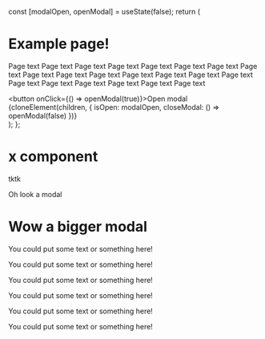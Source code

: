 
  const [modalOpen, openModal] = useState(false);
  return (
    <div>
      <h1>Example page!</h1>
      <p>
        Page text Page text Page text Page text Page text Page text Page text Page text Page text
        Page text Page text Page text Page text Page text Page text Page text Page text Page text
        Page text Page text Page text
      </p>
      <button onClick={() => openModal(true)}>Open modal</button>
      {cloneElement(children, { isOpen: modalOpen, closeModal: () => openModal(false) })}
    </div>
  );
};

<Meta title="Core|Modal" component={Modal} />

# x component

tktk

<Preview>
  <Story name="Basic modal">
    <ExamplePage>
      <Modal>Oh look a modal</Modal>
    </ExamplePage>
  </Story>
</Preview>

<Preview>
  <Story name="Bigger model">
    <ExamplePage>
      <Modal>
        <h1>Wow a bigger modal</h1>
        <p>You could put some text or something here!</p>
        <p>You could put some text or something here!</p>
        <p>You could put some text or something here!</p>
        <p>You could put some text or something here!</p>
        <p>You could put some text or something here!</p>
        <p>You could put some text or something here!</p>
      </Modal>
    </ExamplePage>
  </Story>
</Preview>
